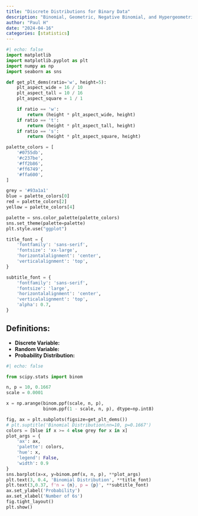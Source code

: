 ```yaml
---
title: "Discrete Distributions for Binary Data"
description: "Binomial, Geometric, Negative Binomial, and Hypergeometric."
author: "Paul H"
date: "2024-04-16"
categories: [statistics]
---
```


```python
#| echo: false
import matplotlib
import matplotlib.pyplot as plt
import numpy as np
import seaborn as sns

def get_plt_dems(ratio='w', height=5):
    plt_aspect_wide = 16 / 10
    plt_aspect_tall = 10 / 16
    plt_aspect_square = 1 / 1

    if ratio == 'w':
        return (height * plt_aspect_wide, height)
    if ratio == 't':
        return (height * plt_aspect_tall, height)
    if ratio == 's':
        return (height * plt_aspect_square, height)

palette_colors = [
    '#0755db',
    '#c237be',
    '#ff2b86',
    '#ff6749',
    '#ffa600',
]

grey = '#93a1a1'
blue = palette_colors[0]
red = palette_colors[2]
yellow = palette_colors[4]

palette = sns.color_palette(palette_colors)
sns.set_theme(palette=palette)
plt.style.use("ggplot")

title_font = {
    'fontfamily': 'sans-serif',
    'fontsize': 'xx-large',
    'horizontalalignment': 'center',
    'verticalalignment': 'top',
}

subtitle_font = {
    'fontfamily': 'sans-serif',
    'fontsize': 'large',
    'horizontalalignment': 'center',
    'verticalalignment': 'top',
    'alpha': 0.7,
}


```

## Definitions:

* **Discrete Variable:**
* **Random Variable:**
* **Probability Distribution:**

```python
#| echo: false

from scipy.stats import binom

n, p = 10, 0.1667
scale = 0.0001

x = np.arange(binom.ppf(scale, n, p),
              binom.ppf(1 - scale, n, p), dtype=np.int8)

fig, ax = plt.subplots(figsize=get_plt_dems())
# plt.suptitle('Binomial Distribution\nn=10, p=0.1667')
colors = [blue if x >= 4 else grey for x in x]
plot_args = {
    'ax': ax,
    'palette': colors,
    'hue': x,
    'legend': False,
    'width': 0.9
}
sns.barplot(x=x, y=binom.pmf(x, n, p), **plot_args)
plt.text(3, 0.4, 'Binomial Distribution', **title_font)
plt.text(3,0.37, f'n = {n}, p = {p}', **subtitle_font)
ax.set_ylabel('Probability')
ax.set_xlabel('Number of 6s')
fig.tight_layout()
plt.show()
```
